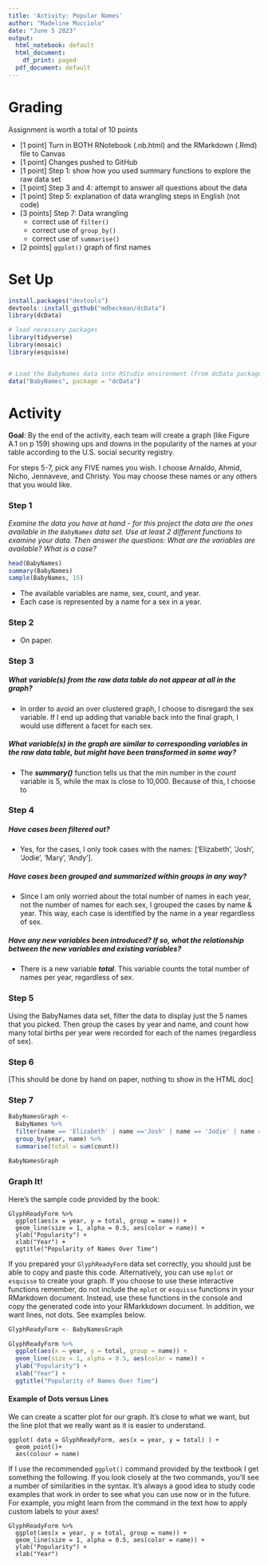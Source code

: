 ```yaml
---
title: 'Activity: Popular Names'
author: "Madeline Mucciolo"
date: "June 5 2023"
output:
  html_notebook: default
  html_document:
    df_print: paged
  pdf_document: default
---
```



# Grading

Assignment is worth a total of 10 points

* [1 point] Turn in BOTH RNotebook (.nb.html) and the RMarkdown (.Rmd) file to Canvas
* [1 point] Changes pushed to GitHub
* [1 point] Step 1: show how you used summary functions to explore the raw data set
* [1 point] Step 3 and 4: attempt to answer all questions about the data
* [1 point] Step 5: explanation of data wrangling steps in English (not code)
* [3 points] Step 7: Data wrangling
    * correct use of `filter()`
    * correct use of `group_by()`
    * correct use of `summarise()`
* [2 points] `ggplot()` graph of first names 



# Set Up
```r
install.packages("devtools")
devtools::install_github("mdbeckman/dcData")
library(dcData)
```


```r
# load necessary packages
library(tidyverse)
library(mosaic)
library(esquisse)


# Load the BabyNames data into RStudio environment (from dcData package)
data("BabyNames", package = "dcData")
```

# Activity

**Goal**: By the end of the activity, each team will create a graph (like Figure A.1 on p 159) showing ups and downs in the popularity of the names at your table according to the U.S. social security registry.  

For steps 5-7, pick any FIVE names you wish. I choose Arnaldo, Ahmid, Nicho, Jennaveve, and Christy. You may choose these names or any others that you would like. 


### Step 1

*Examine the data you have at hand - for this project the data are the ones available in the `BabyNames` data set. Use at least 2 different functions to examine your data. Then answer the questions: What are the variables are available? What is a case?*

```r
head(BabyNames)
summary(BabyNames)
sample(BabyNames, 15)
```
- The available variables are name, sex, count, and year.
- Each case is represented by a name for a sex in a year.


### Step 2
- On paper.


### Step 3 

##### What variable(s) from the raw data table do not appear at all in the graph?

- In order to avoid an over clustered graph, I choose to disregard the sex variable. If I end up adding that variable back into the final graph, I would use different a facet for each sex.

##### What variable(s) in the graph are similar to corresponding variables in the raw data table, but might have been transformed in some way?

- The ***summary()*** function tells us that the min number in the *count* variable is 5, while the max is close to 10,000. Because of this, I choose to


### Step 4

##### Have cases been filtered out?

- Yes, for the cases, I only took cases with the names: ['Elizabeth', 'Josh', 'Jodie', 'Mary', 'Andy'].


##### Have cases been grouped and summarized within groups in any way?

- Since I am only worried about the total number of names in each year, not the number of names for each sex, I grouped the cases by name & year. This way, each case is identified by the name in a year regardless of sex.


##### Have any new variables been introduced?  If so, what the relationship between the new variables and existing variables?

- There is a new variable ***total***. This variable counts the total number of names per year, regardless of sex.


### Step 5


Using the BabyNames data set, filter the data to display just the 5 names that you picked.  Then group the cases by year and name, and count how many total births per year were recorded for each of the names (regardless of sex).  


### Step 6

[This should be done by hand on paper, nothing to show in the HTML doc]

### Step 7

```r
BabyNamesGraph <-
  BabyNames %>%
  filter(name == 'Elizabeth' | name =='Josh' | name == 'Jodie' | name == 'Mary' | name == 'Andy') %>%
  group_by(year, name) %>%
  summarise(total = sum(count))
  
BabyNamesGraph
```


### Graph It!

Here's the sample code provided by the book:

```
GlyphReadyForm %>%
  ggplot(aes(x = year, y = total, group = name)) + 
  geom_line(size = 1, alpha = 0.5, aes(color = name)) + 
  ylab("Popularity") + 
  xlab("Year") +
  ggtitle("Popularity of Names Over Time")
```

If you prepared your `GlyphReadyForm` data set correctly, you should just be able to copy and paste this code. Alternatively, you can use `mplot` or `esquisse` to create your graph. If you choose to use these interactive functions remember, do not include the `mplot` or `esquisse` functions in your RMarkdown document. Instead, use these functions in the console and copy the generated code into your RMarkkdown document. In addition, we want lines, not dots. See examples below. 


```r
GlyphReadyForm <- BabyNamesGraph

GlyphReadyForm %>%
  ggplot(aes(x = year, y = total, group = name)) + 
  geom_line(size = 1, alpha = 0.5, aes(color = name)) + 
  ylab("Popularity") + 
  xlab("Year") +
  ggtitle("Popularity of Names Over Time")
```



#### Example of Dots versus Lines

We can create a scatter plot for our graph. It's close to what we want, but the line plot that we really want as it is easier to understand.

```
ggplot( data = GlyphReadyForm, aes(x = year, y = total) ) +
  geom_point()+
  aes(colour = name) 
```

If I use the recommended `ggplot()` command provided by the textbook I get something the following.  If you look closely at the two commands, you'll see a number of similarities in the syntax.  It's always a good idea to study code examples that work in order to see what you can use now or in the future.  For example, you might learn from the command in the text how to apply custom labels to your axes!

```
GlyphReadyForm %>%
  ggplot(aes(x = year, y = total, group = name)) + 
  geom_line(size = 1, alpha = 0.5, aes(color = name)) + 
  ylab("Popularity") + 
  xlab("Year")
```

